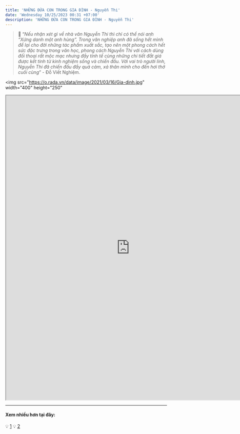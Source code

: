 ```yaml
---
title: 'NHỮNG ĐỨA CON TRONG GIA ĐÌNH - Nguyễn Thi'
date: 'Wednesday 10/25/2023 00:31 +07:00'
description: 'NHỮNG ĐỨA CON TRONG GIA ĐÌNH - Nguyễn Thi'
---
```


> 📝 “_Nếu nhận xét gì về nhà văn Nguyễn Thi thì chỉ có thể nói anh “Xứng danh một anh hùng”. Trong văn nghiệp anh đã sống hết mình để lại cho đời những tác phẩm xuất sắc, tạo nên một phong cách hết sức đặc trưng trong văn học, phong cách Nguyễn Thi với cách dùng đối thoại rất mộc mạc nhưng đầy tinh tế cùng những chi tiết đắt giá được kết tinh từ kinh nghiệm sống và chiến đấu. Với vai trò người lính, Nguyễn Thi đã chiến đấu đầy quả cảm, xả thân mình cho đến hơi thở cuối cùng_” - Đỗ Viết Nghiệm.

<img
   src="https://o.rada.vn/data/image/2021/03/16/Gia-dinh.jpg"
   width="400"
   height="250"
></img>

<iframe
   src="https://drive.google.com/file/d/1xc2F819V1KPAJBi0h0LaRryK_8GAZZ67/preview"
   width="770"
   height="950"
   allow="autoplay"
></iframe>

---

#### **Xem nhiều hơn tại đây:**

:bulb: [1](https://drive.google.com/drive/folders/1AEPzoBMFCdpH8cZhmqfPlw9eb144medb?usp=share_link)
:bulb: [2](https://drive.google.com/drive/folders/1epifkNbC78fX4fbqCmxNlBGm3YF2sDBL?usp=share_link)
